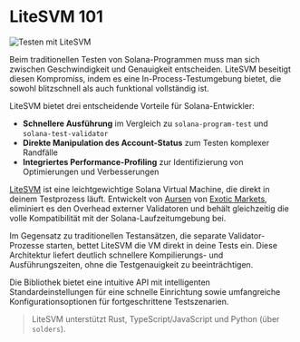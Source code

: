 
# LiteSVM 101

![Testen mit LiteSVM](/graphics/course-banners/testing-with-litesvm.png)

Beim traditionellen Testen von Solana-Programmen muss man sich zwischen Geschwindigkeit und Genauigkeit entscheiden. LiteSVM beseitigt diesen Kompromiss, indem es eine In-Process-Testumgebung bietet, die sowohl blitzschnell als auch funktional vollständig ist.

LiteSVM bietet drei entscheidende Vorteile für Solana-Entwickler:
- **Schnellere Ausführung** im Vergleich zu `solana-program-test` und `solana-test-validator`
- **Direkte Manipulation des Account-Status** zum Testen komplexer Randfälle
- **Integriertes Performance-Profiling** zur Identifizierung von Optimierungen und Verbesserungen

<ArticleSection name="Was ist LiteSVM" id="what-is-litesvm" level="h2" />

[LiteSVM](https://github.com/LiteSVM/litesvm) ist eine leichtgewichtige Solana Virtual Machine, die direkt in deinem Testprozess läuft. Entwickelt von [Aursen](https://x.com/exoaursen) von [Exotic Markets](https://x.com/exotic_markets_), eliminiert es den Overhead externer Validatoren und behält gleichzeitig die volle Kompatibilität mit der Solana-Laufzeitumgebung bei.

Im Gegensatz zu traditionellen Testansätzen, die separate Validator-Prozesse starten, bettet LiteSVM die VM direkt in deine Tests ein. Diese Architektur liefert deutlich schnellere Kompilierungs- und Ausführungszeiten, ohne die Testgenauigkeit zu beeinträchtigen.

Die Bibliothek bietet eine intuitive API mit intelligenten Standardeinstellungen für eine schnelle Einrichtung sowie umfangreiche Konfigurationsoptionen für fortgeschrittene Testszenarien.

> LiteSVM unterstützt Rust, TypeScript/JavaScript und Python (über `solders`).